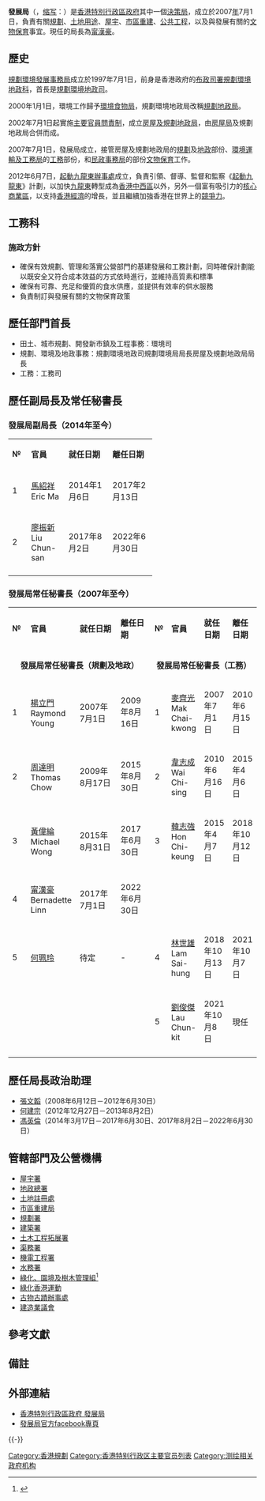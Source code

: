 {{香港政府部門基礎資訊
|中文部門名稱=發展局
|英文部門名稱=Development Bureau
|部門標誌=Hong Kong SAR Regional Emblem.svg
|部門標誌名稱 = 中華人民共和國香港特別行政區政府標誌
|首長職銜=局長{{efn|兼任: 古物事務監督、大嶼山發展諮詢委員會主席}}
|首長姓名=[[甯漢豪|甯漢豪]]
|副首長職銜=副局長
|副首長姓名=待定
|副首長職銜2=常任秘書長
|副首長姓名2= [[劉俊傑_(香港)|劉俊傑]]（工務）{{efn|兼任：[[建造業議會|建造業議會]]官守議員、[[職業安全健康局|職業安全健康局]]官方委員}}<br>[[何珮玲|何珮玲]]（2022年第四季上任）（規劃及地政）{{efn|兼任: [[香港城市規劃委員會|香港城市規劃委員會]]主席}}
|副首長職銜3=政治助理
|副首長姓名3=待定
|成立年份=2007年
|總部={{HKG}}[[金鐘|金鐘]][[添馬|添馬]]添美道2號[[政府總部_(香港)|政府總部]]西翼6樓、15－19樓及東翼17樓
|網站={{url| https://www.devb.gov.hk/tc/home/index.html}}
}}

'''發展局'''（{{lang-en|'''Dev'''elopment '''B'''ureau}}，[[缩写|缩写]]：{{lang|en|'''DEVB'''}}）是[[香港特別行政區政府|香港特別行政區政府]]其中一個[[決策局|決策局]]，成立於2007[[年|年]]7月1日，負責有關[[規劃|規劃]]、[[土地用途|土地用途]]、[[屋宇|屋宇]]、[[市區重建|市區重建]]、[[公共工程|公共工程]]，以及與發展有關的[[文物保育|文物保育]]事宜。現任的局長為[[甯漢豪|甯漢豪]]。

== 歷史 ==
[[規劃環境發展事務局|規劃環境發展事務局]]成立於1997年7月1日，前身是香港政府的[[布政司署|布政司署]][[規劃環境地政科|規劃環境地政科]]，首長是[[規劃環境地政司|規劃環境地政司]]。

2000年1月1日，環境工作歸予[[環境食物局|環境食物局]]，規劃環境地政局改稱[[規劃地政局|規劃地政局]]。

2002年7月1日起實施[[主要官員問責制|主要官員問責制]]，成立[[房屋及規劃地政局|房屋及規劃地政局]]，由[[房屋局|房屋局]]及規劃地政局合併而成。

2007年7月1日，發展局成立，接管房屋及規劃地政局的[[規劃|規劃]]及[[地政|地政]]部份、[[環境運輸及工務局|環境運輸及工務局]]的[[工務|工務]]部份，和[[民政事務局|民政事務局]]的部份[[文物保育|文物保育]]工作。

2012年6月7日，[[起動九龍東辦事處|起動九龍東辦事處]]成立，負責引領、督導、監督和監察《[[起動九龍東|起動九龍東]]》計劃，以加快[[九龍東|九龍東]]轉型成為[[香港|香港]][[中西區_(香港)|中西區]]以外，另外一個富有吸引力的[[核心商業區|核心商業區]]，以支持[[香港經濟|香港經濟]]的增長，並且繼續加強香港在世界上的[[競爭力|競爭力]]。

== 工務科 ==
=== 施政方針 ===
* 確保有效規劃、管理和落實公營部門的基建發展和工務計劃，同時確保計劃能以既安全又符合成本效益的方式依時進行，並維持高質素和標準
* 確保有可靠、充足和優質的食水供應，並提供有效率的供水服務
* 負責制訂與發展有關的文物保育政策

== 歷任部門首長 ==
{{main|發展局局長}}
* 田土、城市規劃、開發新市鎮及工程事務：環境司
* 規劃、環境及地政事務：規劃環境地政司{{To}}規劃環境局局長{{To}}房屋及規劃地政局局長
* 工務：工務司

== 歷任副局長及常任秘書長 ==
=== 發展局副局長（2014年至今） ===
{| class="wikitable" width="30%" style="text-align:left"
|- style="background:#eaecf0; color:black" align=center
| width="2%" | '''№''' 
| width="12%" | '''官員''' 
| width="8%" | '''就任日期'''
| width="8%" | '''離任日期'''
|-
! 1
| [[馬紹祥|馬紹祥]]<br>Eric Ma
| 2014年1月6日
| 2017年2月13日
|-
! 2
| [[廖振新|廖振新]]<br>Liu Chun-san
| 2017年8月2日
| 2022年6月30日
|-
|}

=== 發展局常任秘書長（2007年至今） ===
{| class="wikitable" width="60%" style="text-align:left"
|- style="background:#eaecf0; color:black" align=center
| width="2%" | '''№''' 
| width="12%" | '''官員''' 
| width="8%" | '''就任日期'''
| width="8%" | '''離任日期'''
| width="2%" | '''№''' 
| width="12%" | '''官員''' 
| width="8%" | '''就任日期'''
| width="8%" | '''離任日期'''
|-
| colspan=4 align=center|'''發展局常任秘書長（規劃及地政）''' || colspan=4 align=center|'''發展局常任秘書長（工務）'''
|-
! 1
| [[楊立門|楊立門]]<br>Raymond Young
| 2007年7月1日
| 2009年8月16日
! 1
| [[麥齊光|麥齊光]]<br>Mak Chai-kwong
| 2007年7月1日
| 2010年6月15日
|-
! 2
| [[周達明|周達明]]<br>Thomas Chow
| 2009年8月17日
| 2015年8月30日
! 2
| [[韋志成|韋志成]]<br>Wai Chi-sing
| 2010年6月16日
| 2015年4月6日
|-
! 3
| [[黃偉綸|黃偉綸]]<br>Michael Wong
| 2015年8月31日
| 2017年6月30日
! 3
| [[韓志強|韓志強]]<br>Hon Chi-keung 
| 2015年4月7日
| 2018年10月12日
|-
! 4
| [[甯漢豪|甯漢豪]]<br>Bernadette Linn
| 2017年7月1日
| 2022年6月30日
|-
! 5
| [[何珮玲|何珮玲]]
| 待定
| -
! 4
| [[林世雄|林世雄]]<br>Lam Sai-hung
| 2018年10月13日
| 2021年10月7日
|-
! 
| 
| 
| 
! 5
| [[劉俊傑_(香港)|劉俊傑]]<br>Lau Chun-kit
| 2021年10月8日
| 現任
|-
|}

==歷任局長政治助理==
* [[張文韜|張文韜]]（2008年6月12日－2012年6月30日）
* [[何建宗_(研究員)|何建宗]]（2012年12月27日－2013年8月2日）
* [[馮英倫|馮英倫]]（2014年3月17日－2017年6月30日、2017年8月2日－2022年6月30日）

== 管轄部門及公營機構 ==
* [[屋宇署|屋宇署]]
* [[地政總署|地政總署]]
* [[土地註冊處|土地註冊處]]
* [[市區重建局_(香港)|市區重建局]]
* [[規劃署|規劃署]]
* [[建築署|建築署]]
* [[土木工程拓展署|土木工程拓展署]]
* [[渠務署|渠務署]]
* [[機電工程署|機電工程署]]
* [[水務署|水務署]]
* [[綠化、園境及樹木管理組|綠化、園境及樹木管理組]]<ref>{{Cite web |url=http://www.greening.gov.hk/ |title=綠化、園境及樹木管理組 官方網頁 |access-date=2016-12-04 |archive-date=2020-08-14 |archive-url=https://web.archive.org/web/20200814200835/http://www.greening.gov.hk/ |dead-url=no }}</ref>
* [[綠化香港運動|綠化香港運動]]
* [[古物古蹟辦事處|古物古蹟辦事處]]
* [[建造業議會|建造業議會]]

== 參考文獻 ==
{{Reflist}}

==備註==
{{notelist}}
== 外部連結 ==
* [http://www.devb.gov.hk 香港特別行政區政府 發展局] {{Wayback|url=http://www.devb.gov.hk/ |date=20210328041655 }}
* [https://www.facebook.com/DevelopmentBureau 發展局官方facebook專頁] {{Wayback|url=https://www.facebook.com/DevelopmentBureau |date=20201210140357 }}

{{-}}
{{香港政府行政部門}}

[[Category:香港規劃|Category:香港規劃]]
[[Category:香港特别行政区主要官员列表|Category:香港特别行政区主要官员列表]]
[[Category:测绘相关政府机构|Category:测绘相关政府机构]]